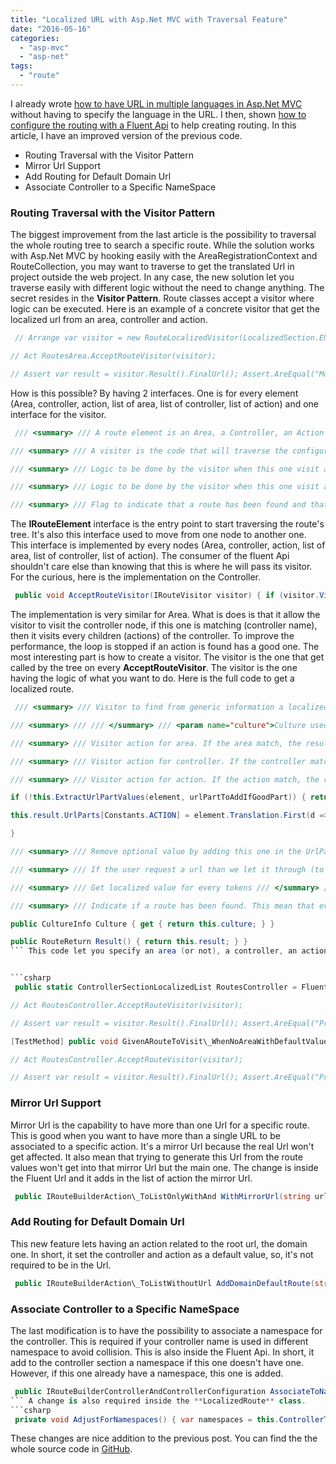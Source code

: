 ```yaml
---
title: "Localized URL with Asp.Net MVC with Traversal Feature"
date: "2016-05-16"
categories: 
  - "asp-mvc"
  - "asp-net"
tags: 
  - "route"
---
```


I already wrote [how to have URL in multiple languages in Asp.Net MVC](http://patrickdesjardins.com/blog/how-to-localized-mvc-routing-with-area-without-specifying-local-in-the-url-with-a-fluent-api) without having to specify the language in the URL. I then, shown [how to configure the routing with a Fluent Api](http://patrickdesjardins.com/blog/improve-the-custom-localized-mvc-routing-with-fluent-api) to help creating routing. In this article, I have an improved version of the previous code.

- Routing Traversal with the Visitor Pattern
- Mirror Url Support
- Add Routing for Default Domain Url
- Associate Controller to a Specific NameSpace

### Routing Traversal with the Visitor Pattern

The biggest improvement from the last article is the possibility to traversal the whole routing tree to search a specific route. While the solution works with Asp.Net MVC by hooking easily with the AreaRegistrationContext and RouteCollection, you may want to traverse to get the translated Url in project outside the web project. In any case, the new solution let you traverse easily with different logic without the need to change anything. The secret resides in the **Visitor Pattern**. Route classes accept a visitor where logic can be executed. Here is an example of a concrete visitor that get the localized url from an area, controller and action.


```csharp
 // Arrange var visitor = new RouteLocalizedVisitor(LocalizedSection.EN, Constants.Areas.MODERATOR, "Symbol", "SymbolChangeList", null, null);

// Act RoutesArea.AcceptRouteVisitor(visitor);

// Assert var result = visitor.Result().FinalUrl(); Assert.AreEqual("Moderation/Symbol-en/Symbol-Change-List",result); 
```

How is this possible? By having 2 interfaces. One is for every element (Area, controller, action, list of area, list of controller, list of action) and one interface for the visitor.


```csharp
 /// <summary> /// A route element is an Area, a Controller, an Action or a list of all these threes. /// </summary> public interface IRouteElement { /// <summary> /// Entry point for the visitor into the element /// </summary> /// <param name="visitor"></param> void AcceptRouteVisitor(IRouteVisitor visitor); }

/// <summary> /// A visitor is the code that will traverse the configuration (tree) of routes. /// </summary> public interface IRouteVisitor { /// <summary> /// Logic to be done by the visitor when this one visit an Area /// </summary> /// <param name="element"></param> /// <returns>True if has found a route that match the area criteria</returns> bool Visit(AreaSectionLocalized element);

/// <summary> /// Logic to be done by the visitor when this one visit a Controller /// </summary> /// <param name="element"></param> /// <returns>True if has found a route that match the controller criteria</returns> bool Visit(ControllerSectionLocalized element);

/// <summary> /// Logic to be done by the visitor when this one visit an Action /// </summary> /// <param name="element"></param> /// <returns>True if has found a route that match the actopm criteria</returns> bool Visit(ActionSectionLocalized element);

/// <summary> /// Flag to indicate that a route has been found and that subsequent visits call be cancelled. /// This is to improve performance. /// </summary> bool HasFoundRoute { get; } } 
```

The **IRouteElement** interface is the entry point to start traversing the route's tree. It's also this interface used to move from one node to another one. This interface is implemented by every nodes (Area, controller, action, list of area, list of controller, list of action). The consumer of the fluent Api shouldn't care else than knowing that this is where he will pass its visitor. For the curious, here is the implementation on the Controller.


```csharp
 public void AcceptRouteVisitor(IRouteVisitor visitor) { if (visitor.Visit(this)) { foreach (var action in this.ActionTranslations) { action.AcceptRouteVisitor(visitor); if (visitor.HasFoundRoute) { break; } } } } 
```

The implementation is very similar for Area. What is does is that it allow the visitor to visit the controller node, if this one is matching (controller name), then it visits every children (actions) of the controller. To improve the performance, the loop is stopped if an action is found has a good one. The most interesting part is how to create a visitor. The visitor is the one that get called by the tree on every **AcceptRouteVisitor**. The visitor is the one having the logic of what you want to do. Here is the full code to get a localized route.


```csharp
 /// <summary> /// Visitor to find from generic information a localized route from an three of routes /// </summary> public class RouteLocalizedVisitor: IRouteVisitor { private readonly CultureInfo culture; private readonly string area; private readonly string controller; private readonly string action; private readonly string[] urlInput; private readonly string[] tokens; private readonly RouteReturn result;

/// <summary> /// /// </summary> /// <param name="culture">Culture used for the route to Url convertion</param> /// <param name="area">Area requested. Can be null.</param> /// <param name="controller">Controller requested. This cannot be null.</param> /// <param name="action">Action requested. This cannot be null</param> /// <param name="urlInput">Specific input. Can be null.</param> /// <param name="tokens">Custom localized token. Can be null.</param> public RouteLocalizedVisitor(CultureInfo culture, string area, string controller, string action, string[] urlInput, string[] tokens) { if (controller == null) { throw new ArgumentNullException(nameof(controller)); } if (action == null) { throw new ArgumentNullException(nameof(action)); } this.culture = culture; this.area = area; this.controller = controller; this.action = action; this.urlInput = urlInput; this.tokens = tokens; this.result = new RouteReturn(); }

/// <summary> /// Visitor action for area. If the area match, the result is updated with the localized area name /// </summary> /// <param name="element">Area visited</param> /// <returns>True if found; False if not found</returns> public bool Visit(AreaSectionLocalized element) { if (element.AreaName == this.area) { this.result.UrlParts[Constants.AREA] = element.Translation.First(d => d.CultureInfo.Name == this.Culture.Name).TranslatedValue; return true; } else { return false; } }

/// <summary> /// Visitor action for controller. If the controller match, the result is updated with the localized controller name /// </summary> /// <param name="element">Controller visited</param> /// <returns>True if found; False if not found</returns> public bool Visit(ControllerSectionLocalized element) { if (element.ControllerName == this.controller) { this.result.UrlParts[Constants.CONTROLLER] = element.Translation.First(d => d.CultureInfo.Name == this.Culture.Name).TranslatedValue; return true; } else { return false; } }

/// <summary> /// Visitor action for action. If the action match, the result is updated with the localized action name /// </summary> /// <param name="element">Action visited</param> /// <returns>True if found; False if not found</returns> public bool Visit(ActionSectionLocalized element) { var urlPartToAddIfGoodPart = new Dictionary<string, string>(); if (element.ActionName == this.action) { if (!this.ExtractTokens(element, urlPartToAddIfGoodPart)) { return false; }

if (!this.ExtractUrlPartValues(element, urlPartToAddIfGoodPart)) { return false; }

this.result.UrlParts[Constants.ACTION] = element.Translation.First(d => d.CultureInfo.Name == this.Culture.Name).TranslatedValue; } else { return false; } this.RemoveOptionalWithDefaultEmpty(element, urlPartToAddIfGoodPart); urlPartToAddIfGoodPart.ToList().ForEach(x => this.result.UrlParts.Add(x.Key, x.Value)); //Merge the result this.result.UrlTemplate = element.Url; this.result.HasFoundRoute = true; return true;

}

/// <summary> /// Remove optional value by adding this one in the UrlPart with Empty string which make the GetFinalUrl to replace the {xxx} with nothing /// </summary> /// <param name="element"></param> /// <param name="urlPartToAddIfGoodPart"></param> private void RemoveOptionalWithDefaultEmpty(ActionSectionLocalized element, Dictionary<string, string> urlPartToAddIfGoodPart) { if (element.Values != null) { var dict = (RouteValueDictionary) element.Values; foreach (var keyValues in dict) { var remove = this.urlInput == null || (this.urlInput != null && this.urlInput.All(f => f != keyValues.Key)); if (remove) { urlPartToAddIfGoodPart[keyValues.Key] = string.Empty; } } } }

/// <summary> /// If the user request a url than we let it through (to let the user replace with his value). If not defined in UrlPart, then use default value. /// </summary> /// <param name="element"></param> /// <param name="urlPartToAddIfGoodPart"></param> /// <returns></returns> private bool ExtractUrlPartValues(ActionSectionLocalized element, Dictionary<string, string> urlPartToAddIfGoodPart) { //Default Values : check if there, nothing to replace if (this.urlInput != null) { foreach (string input in this.urlInput) { if (element.Url.IndexOf(input, StringComparison.CurrentCultureIgnoreCase) >= 0) { var routeValues = (RouteValueDictionary) element.Values; var isDefinedValue = (routeValues != null) && routeValues.Keys.Contains(input); if (isDefinedValue) { var defaultValue = routeValues[input].ToString(); if (defaultValue == string.Empty) { urlPartToAddIfGoodPart[input] = "{" + input + "}"; } else { urlPartToAddIfGoodPart[input] = defaultValue; } } else { //Default if not empty urlPartToAddIfGoodPart[input] = "{" + input + "}"; } } else { return false; } } } return true; }

/// <summary> /// Get localized value for every tokens /// </summary> /// <param name="element"></param> /// <param name="urlPartToAddIfGoodPart"></param> /// <returns></returns> private bool ExtractTokens(ActionSectionLocalized element, Dictionary<string, string> urlPartToAddIfGoodPart) { if (this.tokens != null) { if (element.Tokens == null) { return false; } for (int i = 0; i < this.tokens.Length; i++) { if (element.Tokens.ContainsKey(this.tokens[i])) { var tokenFound = element.Tokens[this.tokens[i]]; var tokenTranslation = tokenFound.First(d => d.CultureInfo.Name == this.Culture.Name); urlPartToAddIfGoodPart[this.tokens[i]] = tokenTranslation.TranslatedValue; } else { return false; } } } return true; }

/// <summary> /// Indicate if a route has been found. This mean that every condition was met /// </summary> public bool HasFoundRoute { get { return this.result.HasFoundRoute; } }

public CultureInfo Culture { get { return this.culture; } }

public RouteReturn Result() { return this.result; } } 
``` This code let you specify an area (or not), a controller, an action, expected values to be passed and tokens. If the values has a default value, this one will be used. If the default value is empty, this one is avoided in the url. The token is simply translated. Here is two examples:


```csharp
 public static ControllerSectionLocalizedList RoutesController = FluentLocalizedRoute .BuildRoute() .ForBilingualController("Account", "Account-en", "Compte") .WithBilingualAction("Profile", "Profile-en", "Afficher-Profile") .WithDefaultValues(new { username = UrlParameter.Optional }) .WithUrl("{action}/{username}") .ToList(); [TestMethod] public void GivenARouteToVisit\_WhenNoAreaWithDefaultValue\_ThenReturnRouteWithoutAreaWithDefaultValue() { // Arrange var visitor = new RouteLocalizedVisitor(LocalizedSection.EN, null, "Account", "Profile", null, null);

// Act RoutesController.AcceptRouteVisitor(visitor);

// Assert var result = visitor.Result().FinalUrl(); Assert.AreEqual("Profile-en",result); }

[TestMethod] public void GivenARouteToVisit\_WhenNoAreaWithDefaultValueSet\_ThenReturnRouteWithoutAreaWithDefaultValue() { // Arrange var visitor = new RouteLocalizedVisitor(LocalizedSection.EN, null, "Account", "Profile", new [] {"username"}, null);

// Act RoutesController.AcceptRouteVisitor(visitor);

// Assert var result = visitor.Result().FinalUrl(); Assert.AreEqual("Profile-en/{username}", result); } 
```

### Mirror Url Support

Mirror Url is the capability to have more than one Url for a specific route. This is good when you want to have more than a single URL to be associated to a specific action. It's a mirror Url because the real Url won't get affected. It also mean that trying to generate this Url from the route values won't get into that mirror Url but the main one. The change is inside the Fluent Url and it adds in the list of action the mirror Url.


```csharp
 public IRouteBuilderAction\_ToListOnlyWithAnd WithMirrorUrl(string url) { this.AddInActionList(); var mirrorAction = new ActionSectionLocalized(this.currentAction.ActionName , this.currentAction.Translation , this.currentAction.Values , this.currentAction.Constraints , url); var s = new RouteBuilderAction(this.currentControllerSection, mirrorAction, this.routeBuilder,this.routeBuilderController); this.currentControllerSection.ActionTranslations.Add(mirrorAction); this.currentAction = mirrorAction; return s; } 
```

### Add Routing for Default Domain Url

This new feature lets having an action related to the root url, the domain one. In short, it set the controller and action as a default value, so, it's not required to be in the Url.


```csharp
 public IRouteBuilderAction\_ToListWithoutUrl AddDomainDefaultRoute(string controller, string action) { var controller1 = ForBilingualController("{controller}", "{controller}", "{controller}"); var action1 = controller1.WithBilingualAction("{action}", "{action}", "{action}"); var action2 = action1.WithDefaultValues(Constants.CONTROLLER, controller); var action3 = action2.WithDefaultValues(Constants.ACTION, action); var action4 = action3.WithUrl("{controller}/{action}"); return action4; } 
```

### Associate Controller to a Specific NameSpace

The last modification is to have the possibility to associate a namespace for the controller. This is required if your controller name is used in different namespace to avoid collision. This is also inside the Fluent Api. In short, it add to the controller section a namespace if this one doesn't have one. However, if this one already have a namespace, this one is added.


```csharp
 public IRouteBuilderControllerAndControllerConfiguration AssociateToNamespace(string @namespace) { if (currentControllerSection.NameSpaces == null) { currentControllerSection.NameSpaces = new[] { @namespace }; } else { var currentNamespaces = currentControllerSection.NameSpaces; var len = currentControllerSection.NameSpaces.Length; Array.Resize(ref currentNamespaces, len + 1); currentNamespaces[len-1] = @namespace; currentControllerSection.NameSpaces = currentNamespaces; } return this; } 
``` A change is also required inside the **LocalizedRoute** class. 
```csharp
 private void AdjustForNamespaces() { var namespaces = this.ControllerTranslation.NameSpaces; bool useNamespaceFallback = (namespaces == null || namespaces.Length == 0); base.DataTokens["UseNamespaceFallback"] = useNamespaceFallback; if ((namespaces != null) && (namespaces.Length > 0)) { base.DataTokens["Namespaces"] = namespaces; } } 
```

These changes are nice addition to the previous post. You can find the the whole source code in [GitHub](https://github.com/MrDesjardins/AspNetMvcEasyRouting).

